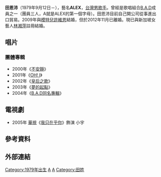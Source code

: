 {{BLP unsourced|time=2020-06-28T23:36:40+00:00}}
{{藝人
|姓名 = 田恩沛
|類型 = 男歌手
|圖片 = 
|圖片尺寸 = 
|圖片簡介 = 
|英文名 = Alex
|國籍 = {{ROC}} 
|出生日期 = {{birth date and age|1979|9|12}}
|出生地點 = {{TWN}}
|羅馬拼音 = Tien En-Pei 
|配偶= {{marriage|[[許維恩|許維恩]]|2009|2012|reason=divorced}}<br>{{marriage|[[林湘萍|林湘萍]]|September 6, 2014}}
|兒女 = 1子1女
|語言= [[國語|國語]]、[[台語|台語]]、[[英語|英語]]    
|職業 = [[歌手|歌手]]、[[商人|商人]]
|音樂類型 = [[華語流行音樂|華語流行音樂]]
|演奏樂器 = [[歌唱|歌唱]]
|出身地 =
|出道日期 =
|出道作 =
|代表作 =
|活躍年代 =
|唱片公司 =
|經紀公司 =
|相關團體 = [[B.A.D|B.A.D]]（已解散）
|網站 = 
|imdb = 6867345
}}

'''田恩沛'''（1979年9月12日－），藝名'''ALEX'''，[[台灣|台灣]][[男歌手|男歌手]]。曾經是歌唱組合[[B.A.D|B.A.D]]成員之一（團員三人，A就是ALEX的第一個字母）。田恩沛目前自己開公司從事進出口貿易。2009年與[[模特兒|模特兒]][[許維恩|許維恩]]結婚，但於2012年11月已離婚。現已與新加坡女藝人[[林湘萍|林湘萍]]註冊結婚。

==唱片==
===團體專輯===
*2000年《[[不安靜|不安靜]]》    
*2001年《[[OH!_I|OH! I]]》 
*2002年《[[皇后之歌|皇后之歌]]》  
*2003年《[[夢的起點|夢的起點]]》   
*2004年《[[B.A.D同名專輯|B.A.D同名專輯]]》

==電視劇==
* 2005年 [[華視|華視]]《[[我只在乎你_(電視劇)|我只在乎你]]》飾演 小宇

==參考資料==
{{reflist}}

==外部連結==

[[Category:1979年出生|Category:1979年出生]]
{{Golden-Melody-Group}}
[[Category:台灣男歌手|A]]
[[Category:臺灣電視男演員|A]]
[[Category:田姓|Category:田姓]]